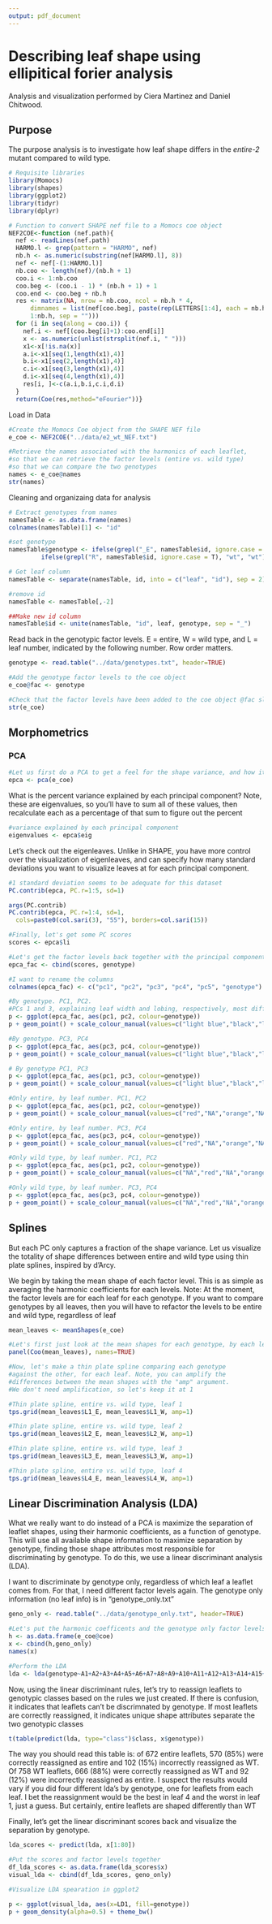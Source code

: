 ```yaml
---
output: pdf_document
---
```


# Describing leaf shape using ellipitical forier analysis 

Analysis and visualization performed by Ciera Martinez and Daniel Chitwood.

## Purpose  

The purpose analysis is to investigate how leaf shape differs in the *entire-2* mutant compared to wild type. 

```r
# Requisite libraries
library(Momocs)
library(shapes)
library(ggplot2)
library(tidyr)
library(dplyr)

# Function to convert SHAPE nef file to a Momocs coe object
NEF2COE<-function (nef.path){
  nef <- readLines(nef.path)
  HARMO.l <- grep(pattern = "HARMO", nef)
  nb.h <- as.numeric(substring(nef[HARMO.l], 8))
  nef <- nef[-(1:HARMO.l)]
  nb.coo <- length(nef)/(nb.h + 1)
  coo.i <- 1:nb.coo
  coo.beg <- (coo.i - 1) * (nb.h + 1) + 1
  coo.end <- coo.beg + nb.h
  res <- matrix(NA, nrow = nb.coo, ncol = nb.h * 4,
      dimnames = list(nef[coo.beg], paste(rep(LETTERS[1:4], each = nb.h),
      1:nb.h, sep = "")))
  for (i in seq(along = coo.i)) {
    nef.i <- nef[(coo.beg[i]+1):coo.end[i]]
    x <- as.numeric(unlist(strsplit(nef.i, " ")))
    x1<-x[!is.na(x)]
    a.i<-x1[seq(1,length(x1),4)]
    b.i<-x1[seq(2,length(x1),4)]
    c.i<-x1[seq(3,length(x1),4)]
    d.i<-x1[seq(4,length(x1),4)]
    res[i, ]<-c(a.i,b.i,c.i,d.i)
  }
  return(Coe(res,method="eFourier"))}
```

Load in Data
```r
#Create the Momocs Coe object from the SHAPE NEF file
e_coe <- NEF2COE("../data/e2_wt_NEF.txt")

#Retrieve the names associated with the harmonics of each leaflet, 
#so that we can retrieve the factor levels (entire vs. wild type) 
#so that we can compare the two genotypes
names <- e_coe@names
str(names)
```

Cleaning and organizaing data for analysis
```r
# Extract genotypes from names
namesTable <- as.data.frame(names)
colnames(namesTable)[1] <- "id"

#set genotype
namesTable$genotype <- ifelse(grepl("_E", namesTable$id, ignore.case = T), "e2", 
         ifelse(grepl("R", namesTable$id, ignore.case = T), "wt", "wt"))

# Get leaf column
namesTable <- separate(namesTable, id, into = c("leaf", "id"), sep = 2)

#remove id
namesTable <- namesTable[,-2]

##Make new id column
namesTable$id <- unite(namesTable, "id", leaf, genotype, sep = "_")


```

Read back in the genotypic factor levels. E = entire, W = wild type, and L = leaf number, indicated by the following number. Row order matters.
```r
genotype <- read.table("../data/genotypes.txt", header=TRUE)

#Add the genotype factor levels to the coe object
e_coe@fac <- genotype

#Check that the factor levels have been added to the coe object @fac slot
str(e_coe)
```

## Morphometrics

### PCA
```r
#Let us first do a PCA to get a feel for the shape variance, and how it's modulated by genotype
epca <- pca(e_coe)
```
What is the percent variance explained by each principal component? 
Note, these are eigenvalues, so you'll have to sum all of these values, 
then recalculate each as a percentage of that sum to figure out the percent 
```r
#variance explained by each principal component
eigenvalues <- epca$eig

```

Let's check out the eigenleaves. Unlike in SHAPE, you have more control over the visualization of eigenleaves, and can specify how many standard deviations you want to visualize leaves at for each principal component. 

```r
#1 standard deviation seems to be adequate for this dataset
PC.contrib(epca, PC.r=1:5, sd=1)

args(PC.contrib)
PC.contrib(epca, PC.r=1:4, sd=1,
  cols=paste0(col.sari(3), "55"), borders=col.sari(15))

#Finally, let's get some PC scores
scores <- epca$li

#Let's get the factor levels back together with the principal component scores to finally do some visualization
epca_fac <- cbind(scores, genotype)

#I want to rename the columns
colnames(epca_fac) <- c("pc1", "pc2", "pc3", "pc4", "pc5", "genotype")

#By genotype. PC1, PC2. 
#PCs 1 and 3, explaining leaf width and lobing, respectively, most differentiate WT from e2. PC2 explains asymmetry common to both genotypes
p <- ggplot(epca_fac, aes(pc1, pc2, colour=genotype))
p + geom_point() + scale_colour_manual(values=c("light blue","black","light blue","black","light blue","black","light blue","black")) + theme_bw()

#By genotype. PC3, PC4
p <- ggplot(epca_fac, aes(pc3, pc4, colour=genotype))
p + geom_point() + scale_colour_manual(values=c("light blue","black","light blue","black","light blue","black","light blue","black")) + theme_bw()

# By genotype PC1, PC3
p <- ggplot(epca_fac, aes(pc1, pc3, colour=genotype))
p + geom_point() + scale_colour_manual(values=c("light blue","black","light blue","black","light blue","black","light blue","black")) + theme_bw()

#Only entire, by leaf number. PC1, PC2
p <- ggplot(epca_fac, aes(pc1, pc2, colour=genotype))
p + geom_point() + scale_colour_manual(values=c("red","NA","orange","NA","green","NA","dodgerblue","NA")) + theme_bw()

#Only entire, by leaf number. PC3, PC4
p <- ggplot(epca_fac, aes(pc3, pc4, colour=genotype))
p + geom_point() + scale_colour_manual(values=c("red","NA","orange","NA","green","NA","dodgerblue","NA")) + theme_bw()

#Only wild type, by leaf number. PC1, PC2
p <- ggplot(epca_fac, aes(pc1, pc2, colour=genotype))
p + geom_point() + scale_colour_manual(values=c("NA","red","NA","orange","NA","green","NA","dodgerblue")) + theme_bw()

#Only wild type, by leaf number. PC3, PC4
p <- ggplot(epca_fac, aes(pc3, pc4, colour=genotype))
p + geom_point() + scale_colour_manual(values=c("NA","red","NA","orange","NA","green","NA","dodgerblue")) + theme_bw()
```

## Splines

But each PC only captures a fraction of the shape variance. Let us visualize the totality of shape differences between entire and wild type using thin plate splines, inspired by d'Arcy.

We begin by taking the mean shape of each factor level. This is as simple as averaging the harmonic coefficients for each levels. Note: At the moment, the factor levels are for each leaf for each genotype. If you want to compare genotypes by all leaves, then you will have to refactor the levels to be entire and wild type, regardless of leaf

```r
mean_leaves <- meanShapes(e_coe)

#Let's first just look at the mean shapes for each genotype, by each leaf
panel(Coo(mean_leaves), names=TRUE)

#Now, let's make a thin plate spline comparing each genotype 
#against the other, for each leaf. Note, you can amplify the 
#differences between the mean shapes with the "amp" argument. 
#We don't need amplification, so let's keep it at 1

#Thin plate spline, entire vs. wild type, leaf 1
tps.grid(mean_leaves$L1_E, mean_leaves$L1_W, amp=1)

#Thin plate spline, entire vs. wild type, leaf 2
tps.grid(mean_leaves$L2_E, mean_leaves$L2_W, amp=1)

#Thin plate spline, entire vs. wild type, leaf 3
tps.grid(mean_leaves$L3_E, mean_leaves$L3_W, amp=1)

#Thin plate spline, entire vs. wild type, leaf 4
tps.grid(mean_leaves$L4_E, mean_leaves$L4_W, amp=1)
```

## Linear Discrimination Analysis (LDA)

What we really want to do instead of a PCA is maximize the separation of leaflet shapes, using their harmonic coefficients, as a function of genotype. This will use all available shape information to maximize separation by genotype, finding those shape attributes most responsible for discriminating by genotype. To do this, we use a linear discriminant analysis (LDA). 

I want to discriminate by genotype only, regardless of which leaf a leaflet comes from. For that, I need different factor levels again. The genotype only information (no leaf info) is in "genotype_only.txt"

```r
geno_only <- read.table("../data/genotype_only.txt", header=TRUE)

#Let's put the harmonic coefficents and the genotype only factor levels together
h <- as.data.frame(e_coe@coe)
x <- cbind(h,geno_only)
names(x)

#Perform the LDA
lda <- lda(genotype~A1+A2+A3+A4+A5+A6+A7+A8+A9+A10+A11+A12+A13+A14+A15+A16+A17+A18+A19+A20+B1+B2+B3+B4+B5+B6+B7+B8+B9+B10+B11+B12+B13+B14+B15+B16+B17+B18+B19+B20+C1+C2+C3+C4+C5+C6+C7+C8+C9+C10+C11+C12+C13+C14+C15+C16+C17+C18+C19+C20+D1+D2+D3+D4+D5+D6+D7+D8+D9+D10+D11+D12+D13+D14+D15+D16+D17+D18+D19+D20, data=x)
```

Now, using the linear discriminant rules, let's try to reassign 
leaflets to genotypic classes based on the rules we just created. If there is confusion, it indicates that leaflets can't be discrimnated by genotype. If most leaflets are correctly reassigned, it indicates unique shape attributes separate the two genotypic classes

```r
t(table(predict(lda, type="class")$class, x$genotype))
```

The way you should read this table is: of 672 entire leaflets, 570 (85%) were correctly reassigned as entire and 102 (15%) incorrectly reassigned as WT. Of 758 WT leaflets, 666 (88%) were correctly reassigned as WT and 92 (12%) were incorrectly reassigned as entire. I suspect the results would vary if you did four different lda's by genotype, one for leaflets from each leaf. I bet the reassignment would be the best in leaf 4 and the worst in leaf 1, just a guess. But certainly, entire leaflets are shaped differently than WT

Finally, let's get the linear discriminant scores back and visualize 
the separation by genotype.

```r
lda_scores <- predict(lda, x[1:80])

#Put the scores and factor levels together
df_lda_scores <- as.data.frame(lda_scores$x)
visual_lda <- cbind(df_lda_scores, geno_only)

#Visualize LDA spearation in ggplot2

p <- ggplot(visual_lda, aes(x=LD1, fill=genotype))
p + geom_density(alpha=0.5) + theme_bw()
```

